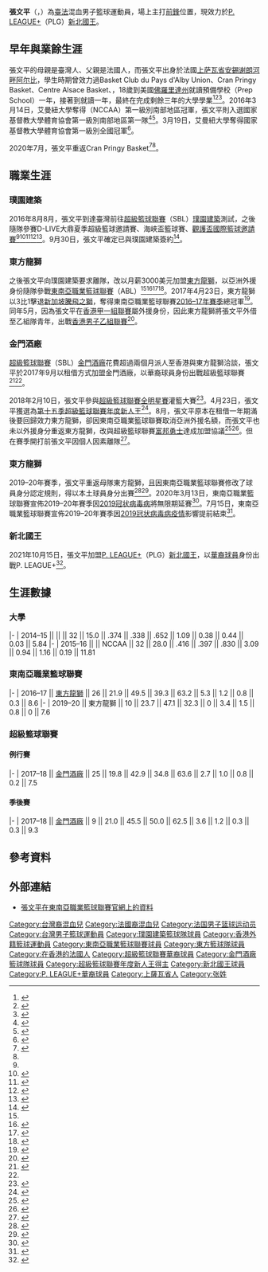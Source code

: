 {{NoteTA
|G1=法國地名
|G2=ME
|G3=usstate
}}
{{Infobox basketball biography
| name = 張文平<br>Steven Guinchard
| image = 
| number = 28
| team = 新北國王
| position = [[前鋒_(籃球)|前鋒]]
| league = [[P._LEAGUE+|P. LEAGUE+]]
| birth_date = {{Birth date and age|1993|7|14}}
| birth_place = {{FRA}}[[上萨瓦省|上萨瓦省]][[安錫|安錫]]
| nationality = {{FRA}}<br>{{ROC}}
| height_m = 1.95
| weight_kg = 85
| high_school = {{tsl|fr|Lycée Vaugelas|沃格拉斯高中}}<ref>{{cite web |title=Steven Guinchard |url=https://goeclions.prestosports.com/sports/mbkb/2014-15/bios/guinchard_steven_86je |website=Emmanuel College Athletics |accessdate=2021-10-15 |archive-date=2021-10-28 |archive-url=https://web.archive.org/web/20211028152848/https://goeclions.prestosports.com/sports/mbkb/2014-15/bios/guinchard_steven_86je |dead-url=no }}</ref>
| college = {{tsl|en|Pensacola Christian College|彭薩科拉基督教大學}}<br>{{tsl|en|Emmanuel College (Georgia)|艾曼紐大學}}
| career_start = 2016
| years1 = 2016
| team1 = [[璞園建築籃球隊|璞園建築]]
| years2 = 2016–2017
| team2 = [[東方龍獅籃球隊|東方龍獅]]
| years3 = 2017–2018
| team3 = →[[金門酒廠籃球隊|金門酒廠]]（租借）
| years4 = 2019–2020
| team4 = [[東方龍獅籃球隊|東方龍獅]]
| years5 = 2021–至今
| team5 = [[新北國王|新北國王]]
| awards = 
* [[東南亞職業籃球聯賽|東南亞職業籃球聯賽]]總冠軍（[[2016–17年東南亞職業籃球聯賽|2017年]]）
* [[超級籃球聯賽年度新人王|超級籃球聯賽年度新人王]]（[[第十五季超級籃球聯賽|2018年]]）
* {{tsl|en|National Christian College Athletic Association|國家基督教大學體育協會}}第一級別全國冠軍（2016年）
}}

'''張文平'''（{{lang-en|Steven Serge Marie Guinchard}}，{{bd|1993年|7月14日}}）為[[臺灣|臺]][[法國|法]]混血男子籃球運動員，場上主打[[前鋒_(籃球)|前鋒]]位置，現效力於[[P._LEAGUE+|P. LEAGUE+]]（PLG）[[新北國王|新北國王]]。

== 早年與業餘生涯 ==
張文平的母親是臺灣人、父親是法國人，而張文平出身於法國[[上萨瓦省|上萨瓦省]][[安錫|安錫]][[谢朗河畔阿尔比|谢朗河畔阿尔比]]，學生時期曾效力過Basket Club du Pays d'Alby Union、Cran Pringy Basket、Centre Alsace Basket、{{tsl|fr|Aix Maurienne Savoie Basket|Aix Maurienne Savoie Basket}}，18歲到美國[[佛羅里達州|佛羅里達州]]就讀預備學校（Prep School）一年，接著到{{tsl|en|Pensacola Christian College|彭薩科拉基督教大學}}就讀一年，最終在{{tsl|en|Emmanuel College (Georgia)|艾曼紐大學}}完成剩餘三年的大學學業<ref>{{cite news |author1=Benjamin Guillot |title=Steven Guinchard, un Frenchie à Hong Kong |url=https://www.basketeurope.com/livenews-fr/389751/steven-guinchard-un-frenchie-a-hong-kong/ |accessdate=2021-10-15 |work=Basket Europe |date=2017-03-15 |archive-date=2021-10-28 |archive-url=https://web.archive.org/web/20211028170902/https://www.basketeurope.com/livenews-fr/389751/steven-guinchard-un-frenchie-a-hong-kong/ |dead-url=no }}</ref><ref name="蘋果日報-2016-08-19">{{cite news |author1=蔡裕隆 |title=台法混血小鮮肉張文平　璞園測試追SBL夢 |url=https://tw.appledaily.com/sports/20160819/G5AKZD5IVDUDTC6GYVRNTCXGG4/ |accessdate=2021-10-15 |work=蘋果日報 |date=2016-08-19 |location=臺灣 |archive-date=2021-10-27 |archive-url=https://web.archive.org/web/20211027204901/https://tw.appledaily.com/sports/20160819/G5AKZD5IVDUDTC6GYVRNTCXGG4/ |dead-url=no }}</ref><ref>{{cite news |title=Guinchard and Trombley Named Athletes of the Week |url=https://goeclions.prestosports.com/sports/mbkb/2015-16/releases/20160203noflvs |accessdate=2021-10-15 |work=Emmanuel College Athletics |date=2016-02-03 |archive-date=2021-10-28 |archive-url=https://web.archive.org/web/20211028181939/https://goeclions.prestosports.com/sports/mbkb/2015-16/releases/20160203noflvs |dead-url=no }}</ref>。2016年3月14日，艾曼紐大學奪得{{tsl|en|National Christian College Athletic Association|國家基督教大學體育協會}}（NCCAA）第一級別南部地區冠軍，張文平則入選國家基督教大學體育協會第一級別南部地區第一隊<ref>{{cite news |title=Men’s Basketball wins NCCAA D1 South Regional Championship |url=https://goeclions.prestosports.com/sports/mbkb/2015-16/releases/20160314uzcttw |accessdate=2021-10-15 |work=Emmanuel College Athletics |date=2016-03-14 |archive-date=2021-10-28 |archive-url=https://web.archive.org/web/20211028154420/https://goeclions.prestosports.com/sports/mbkb/2015-16/releases/20160314uzcttw |dead-url=no }}</ref><ref>{{cite news |title=Three Men's Basketball players named to NCCAA D1 South All Region Team |url=https://goeclions.prestosports.com/sports/mbkb/2015-16/releases/20160314rm8aq0 |accessdate=2021-10-15 |work=Emmanuel College Athletics |date=2016-03-14 |archive-date=2021-10-26 |archive-url=https://web.archive.org/web/20211026232950/https://goeclions.prestosports.com/sports/mbkb/2015-16/releases/20160314rm8aq0 |dead-url=no }}</ref>。3月19日，艾曼紐大學奪得國家基督教大學體育協會第一級別全國冠軍<ref>{{cite news |title=Men’s Basketball Wins NCCAA Division 1 National Championship! |url=https://goeclions.prestosports.com/sports/mbkb/2015-16/releases/20160319sdc2o5 |accessdate=2021-10-15 |work=Emmanuel College Athletics |date=2016-03-19 |archive-date=2021-10-27 |archive-url=https://web.archive.org/web/20211027003951/https://goeclions.prestosports.com/sports/mbkb/2015-16/releases/20160319sdc2o5 |dead-url=no }}</ref>。

2020年7月，張文平重返Cran Pringy Basket<ref>{{Facebook post |name=Cran Pringy Basket Annecy |title=Facebook貼文 |user=cranpringybasket |id=4133263423413831 |accessdate=2021-10-15 |date=2020-07-05}}</ref><ref name="TSNA-2021-10-26"/>。

== 職業生涯 ==
=== 璞園建築 ===
2016年8月8月，張文平到達臺灣前往[[超級籃球聯賽|超級籃球聯賽]]（SBL）[[璞園建築籃球隊|璞園建築]]測試，之後隨隊參賽D-LIVE大鼎夏季超級籃球邀請賽、海峽盃籃球賽、[[觀護盃國際籃球邀請賽|觀護盃國際籃球邀請賽]]<ref name="蘋果日報-2016-08-19"/><ref>{{cite news |author1=李亦伸 |title=中法混血張文平 人帥之外身手更吸睛 |work=聯合報 |date=2016-08-27}}</ref><ref>{{cite news |title=璞園季外找補強　評估狀況後再決定 |url=https://tsna.com/article/4327 |accessdate=2021-10-15 |work=TSNA |date=2016-08-25 |archive-date=2022-01-25 |archive-url=https://web.archive.org/web/20220125160802/https://tsna.com/article/4327 |dead-url=no }}</ref><ref>{{cite news |author1=黃及人 |title=中法混血帥哥吸睛 張文平：台灣節奏好快 |url=https://www.chinatimes.com/realtimenews/20160924003817-260403?chdtv |accessdate=2021-10-15 |work=中國時報 |date=2016-09-24}}</ref><ref>{{cite news |author1=艾迪 |title=SBL混血新勢力包提傑與張文平 |url=http://www.roundballcity.com/blogs/eddie/archive/2016/08/19/TJ-burke-_2600_-Steven-Guinchard--.aspx |accessdate=2021-10-15 |work=艾迪籃球異想世界 |date=2016-08-19 |archive-date=2021-10-23 |archive-url=https://web.archive.org/web/20211023194644/http://www.roundballcity.com/blogs/eddie/archive/2016/08/19/TJ-burke-_2600_-Steven-Guinchard--.aspx |dead-url=no }}</ref>。9月30日，張文平確定已與璞園建築簽約<ref>{{cite news |author1=黃及人 |title=吳岱豪確定加盟璞園 合約已簽字 |url=https://www.chinatimes.com/realtimenews/20160930003727-260403?chdtv |accessdate=2021-10-15 |work=中國時報 |date=2016-09-30}}</ref>。

=== 東方龍獅 ===
之後張文平向璞園建築要求離隊，改以月薪3000美元加盟[[東方龍獅籃球隊|東方龍獅]]，以亞洲外援身份隨隊參戰[[東南亞職業籃球聯賽|東南亞職業籃球聯賽]]（ABL）<ref name="蘋果日報-2017-09-27"/><ref name="TSNA-2021-10-26">{{cite news |author1=陳容琛 |title=期待交手攻城獅　張文平：他們噴很多垃圾話 |url=https://tsna.com/article/41860 |accessdate=2021-10-26 |work=TSNA |date=2021-10-26 |archive-date=2022-01-25 |archive-url=https://web.archive.org/web/20220125160238/https://tsna.com/article/41860 |dead-url=no }}</ref><ref>{{cite news |author1=蔡裕隆 |title=高雄聖徒ABL東南亞國協聯賽首戰　79比90惜敗香港東方 |url=https://tw.appledaily.com/sports/20161127/MNNARMJBMQ2QFXIQNTENMUCWGE/ |accessdate=2021-10-15 |work=蘋果日報 |date=2016-11-27 |location=臺灣 |archive-date=2021-10-29 |archive-url=https://web.archive.org/web/20211029072203/https://tw.appledaily.com/sports/20161127/MNNARMJBMQ2QFXIQNTENMUCWGE/ |dead-url=no }}</ref><ref>{{cite news |title=東方龍獅男籃　4援兵強攻ABL |url=https://hk.on.cc/hk/bkn/cnt/sport/20161109/bkn-20161109233416622-1109_00882_001.html |accessdate=2021-10-15 |work=on.cc東網 |date=2016-11-09 |archive-date=2021-10-28 |archive-url=https://web.archive.org/web/20211028154709/https://hk.on.cc/hk/bkn/cnt/sport/20161109/bkn-20161109233416622-1109_00882_001.html |dead-url=no }}</ref>。2017年4月23日，東方龍獅以3比1擊退[[新加坡騰飛之獅|新加坡騰飛之獅]]，奪得東南亞職業籃球聯賽[[2016–17年東南亞職業籃球聯賽|2016–17年賽季]]總冠軍<ref>{{cite news |title=東南亞職籃　盡掃個人獎！東方龍獅封王 |url=https://hk.on.cc/hk/bkn/cnt/sport/20170423/bkn-20170423183411712-0423_00882_001.html |accessdate=2021-10-15 |work=on.cc東網 |date=2017-04-23 |archive-date=2021-10-28 |archive-url=https://web.archive.org/web/20211028154546/https://hk.on.cc/hk/bkn/cnt/sport/20170423/bkn-20170423183411712-0423_00882_001.html |dead-url=no }}</ref>。同年5月，因為張文平在[[香港男子甲一組籃球聯賽|香港甲一組聯賽]]屬外援身份，因此東方龍獅將張文平外借至乙組隊青年，出戰[[香港男子乙組籃球聯賽|香港男子乙組聯賽]]<ref>{{cite news |author1=matthewli |title=東方龍獅混血俊男張文平 轉戰乙組隊青年 |url=https://www.upower.com.hk/article/53865-東方龍獅混血俊男張文平-轉戰乙組隊青年 |accessdate=2021-10-15 |work=UPower |date=2017-05-10 |archive-date=2019-08-19 |archive-url=https://web.archive.org/web/20190819161154/https://www.upower.com.hk/article/53865-%E6%9D%B1%E6%96%B9%E9%BE%8D%E7%8D%85%E6%B7%B7%E8%A1%80%E4%BF%8A%E7%94%B7%E5%BC%B5%E6%96%87%E5%B9%B3-%E8%BD%89%E6%88%B0%E4%B9%99%E7%B5%84%E9%9A%8A%E9%9D%92%E5%B9%B4 |dead-url=no }}</ref>。

=== 金門酒廠 ===
[[超級籃球聯賽|超級籃球聯賽]]（SBL）[[金門酒廠籃球隊|金門酒廠]]花費超過兩個月派人至香港與東方龍獅洽談，張文平於2017年9月以租借方式加盟金門酒廠，以華裔球員身份出戰超級籃球聯賽<ref name="蘋果日報-2017-09-27">{{cite news |author1=蔡裕隆 |title=金酒簽下台法混血射手張文平　提升戰力穩定軍心 |url=https://tw.appledaily.com/sports/20170927/URHCVNRKR2FXIZQUDW2VV4VNRE/ |accessdate=2021-10-15 |work=蘋果日報 |date=2017-09-27 |location=臺灣 |archive-date=2021-10-29 |archive-url=https://web.archive.org/web/20211029121446/https://tw.appledaily.com/sports/20170927/URHCVNRKR2FXIZQUDW2VV4VNRE/ |dead-url=no }}</ref><ref name="體路-2019-09-30"/>。

2018年2月10日，張文平參與[[2018年超級籃球聯賽全明星賽|超級籃球聯賽全明星賽]]灌籃大賽<ref>{{cite news |author1=吳政紘 |title=SBL明星賽又來了　10日桃園巨蛋登場 |url=https://www.nownews.com/news/2698649 |accessdate=2021-10-15 |work=NOWnews |date=2018-02-07 |archive-date=2021-10-29 |archive-url=https://web.archive.org/web/20211029184011/https://www.nownews.com/news/2698649 |dead-url=no }}</ref>。4月23日，張文平獲選為[[第十五季超級籃球聯賽|第十五季超級籃球聯賽]][[超級籃球聯賽年度新人王|年度新人王]]<ref>{{cite news |author1=蔡裕隆 |title=金酒獎不完　蘇奕晉與張文平再奪2個人獎 |url=https://tw.appledaily.com/sports/20180403/ZMRLQKWZQLO63W5TK7GNN7WICQ/ |accessdate=2021-10-15 |work=蘋果日報 |date=2018-04-03 |location=臺灣 |archive-date=2021-10-29 |archive-url=https://web.archive.org/web/20211029073726/https://tw.appledaily.com/sports/20180403/ZMRLQKWZQLO63W5TK7GNN7WICQ/ |dead-url=no }}</ref>。8月，張文平原本在租借一年期滿後要回歸效力東方龍獅，卻因東南亞職業籃球聯賽取消亞洲外援名額，而張文平也未以外援身分重返東方龍獅，改與超級籃球聯賽[[富邦勇士|富邦勇士]]達成加盟協議<ref name="體路-2019-09-30">{{cite news |title=外援變本土？傳賽會放寬限制 「型男」張文平料重返東方 |url=https://www.sportsroad.hk/archives/267633 |accessdate=2021-10-15 |work=體路 |date=2019-09-30 |archive-date=2021-11-02 |archive-url=https://web.archive.org/web/20211102102845/https://www.sportsroad.hk/archives/267633 |dead-url=no }}</ref><ref>{{cite news |author1=杜奕君 |title=許晉哲補張文平發揮射手本色 富邦勇士雙洋將9月到位 |url=https://sports.ettoday.net/news/1243504 |accessdate=2021-10-15 |work=ETtoday |date=2018-08-24 |archive-date=2021-03-01 |archive-url=https://web.archive.org/web/20210301232423/https://sports.ettoday.net/news/1243504 |dead-url=no }}</ref>。但在賽季開打前張文平因個人因素離隊<ref>{{cite news |author1=黃詩崴 |title=富邦休賽季「七進七出」 考驗許晉哲整合能力 |url=https://sports.ettoday.net/news/1296924 |accessdate=2021-10-15 |work=ETtoday |date=2018-11-02 |archive-date=2020-09-27 |archive-url=https://web.archive.org/web/20200927113405/https://sports.ettoday.net/news/1296924 |dead-url=no }}</ref>。

=== 東方龍獅 ===
2019–20年賽季，張文平重返母隊東方龍獅，且因東南亞職業籃球聯賽修改了球員身分認定規則，得以本土球員身分出賽<ref>{{cite news |title=千萬大軍東方開操　主帥白蘭特領3新援亮相　劍指ABL與本地錦標 |url=https://news.mingpao.com/ins/體育/article/20191009/s00006/1570607746147/【甲一籃球】千萬大軍東方開操-主帥白蘭特領3新援亮相-劍指abl與本地錦標 |accessdate=2021-10-15 |work=明報新聞 |date=2019-10-09}}</ref><ref>{{cite news |title=東方龍獅美籍少帥新思維　盼破樽頸再奪標 |url=https://hk.on.cc/hk/bkn/cnt/sport/20191009/bkn-20191009170954747-1009_00882_001.html |accessdate=2021-10-15 |work=on.cc東網 |date=2019-10-09 |archive-date=2021-10-26 |archive-url=https://web.archive.org/web/20211026235637/https://hk.on.cc/hk/bkn/cnt/sport/20191009/bkn-20191009170954747-1009_00882_001.html |dead-url=no }}</ref>。2020年3月13日，東南亞職業籃球聯賽宣佈2019–20年賽季因[[2019冠状病毒病|2019冠状病毒病]]將無限期延賽<ref>{{cite news |author1=粘藐云 |title=疫情嚴峻 ABL宣布將無限期延賽 |url=https://sports.ltn.com.tw/news/breakingnews/3099073 |accessdate=2021-02-25 |work=自由時報 |date=2020-03-13 |archive-date=2020-03-14 |archive-url=https://web.archive.org/web/20200314140601/https://sports.ltn.com.tw/news/breakingnews/3099073 |dead-url=no }}</ref>。7月15日，東南亞職業籃球聯賽宣佈2019–20年賽季因[[2019冠状病毒病疫情|2019冠状病毒病疫情]]影響提前結束<ref name="ABL Basketball-2020-07-15">{{cite news |title=2019/20 Season Statement |url=https://abl.basketball/2019-20-season-statement/ |accessdate=2020-12-22 |work=ABL Basketball |date=2020-07-15 |archive-date=2021-04-17 |archive-url=https://web.archive.org/web/20210417122006/https://abl.basketball/2019-20-season-statement/ |dead-url=no }}</ref>。

=== 新北國王 ===
2021年10月15日，張文平加盟[[P._LEAGUE+|P. LEAGUE+]]（PLG）[[新北國王|新北國王]]，以[[P._LEAGUE+華裔球員|華裔球員]]身份出戰P. LEAGUE+<ref>{{cite press release |title=新北國王再添超級射手　張文平闊別3年重返臺灣！ |url=https://pleagueofficial.com/news-detail/174 |publisher=P. LEAGUE+ |accessdate=2021-10-15 |date=2021-10-15 |archive-date=2021-10-20 |archive-url=https://web.archive.org/web/20211020015917/https://pleagueofficial.com/news-detail/174 |dead-url=no }}</ref>。

== 生涯數據 ==
{{Basketball player statistics legend}}

=== 大學 ===
{{Basketball player statistics start}}
|-
| 2014–15 || {{tsl|en|Emmanuel College (Georgia)|艾曼紐大學}} || {{tsl|en|National Christian College Athletic Association|國家基督教大學體育協會|NCCAA}} || 32 || 15.0 || .374 || .338 || .652 || 1.09 || 0.38 || 0.44 || 0.03 || 5.84
|-
| 2015–16 || {{tsl|en|Emmanuel College (Georgia)|艾曼紐大學}} || NCCAA || 32 || 28.0 || .416 || .397 || .830 || 3.09 || 0.94 || 1.16 || 0.19 || 11.81
{{s-end}}

=== 東南亞職業籃球聯賽 ===
{{Basketball player statistics start|no-league=yes|2P=yes}}
|-
| 2016–17 || [[東方龍獅籃球隊|東方龍獅]] || 26 || 21.9 || 49.5 || 39.3 || 63.2 || 5.3 || 1.2 || 0.8 || 0.3 || 8.6
|-
| 2019–20 || 東方龍獅 || 10 || 23.7 || 47.1 || 32.3 || 0 || 3.4 || 1.5 || 0.8 || 0 || 7.6
{{s-end}}

=== 超級籃球聯賽 ===
==== 例行賽 ====
{{Basketball player statistics start|no-league=yes|2P=yes}}
|-
| 2017–18 || [[金門酒廠籃球隊|金門酒廠]] || 25 || 19.8 || 42.9 || 34.8 || 63.6 || 2.7 || 1.0 || 0.8 || 0.2 || 7.5
{{s-end}}

==== 季後賽 ====
{{Basketball player statistics start|no-league=yes|2P=yes}}
|-
| 2017–18 || [[金門酒廠籃球隊|金門酒廠]] || 9 || 21.0 || 45.5 || 50.0 || 62.5 || 3.6 || 1.2 || 0.3 || 0.3 || 9.3
{{s-end}}

== 參考資料 ==
{{reflist|30em}}

== 外部連結 ==
{{PLG球員資料|plg=94}}
* [https://web.archive.org/web/20170305195312/http://aseanbasketballleague.com/player/guinchard-steven-serge-marie/ 張文平在東南亞職業籃球聯賽官網上的資料]

{{新北國王現役球員名單}}
{{超級籃球聯賽年度新人王}}
{{DEFAULTSORT:Guinchard}}
[[Category:台灣裔混血兒|Category:台灣裔混血兒]]
[[Category:法國裔混血兒|Category:法國裔混血兒]]
[[Category:法国男子篮球运动员|Category:法国男子篮球运动员]]
[[Category:台灣男子籃球運動員|Category:台灣男子籃球運動員]]
[[Category:璞園建築籃球隊球員|Category:璞園建築籃球隊球員]]
[[Category:香港外籍籃球運動員|Category:香港外籍籃球運動員]]
[[Category:東南亞職業籃球聯賽球員|Category:東南亞職業籃球聯賽球員]]
[[Category:東方籃球隊球員|Category:東方籃球隊球員]]
[[Category:在香港的法國人|Category:在香港的法國人]]
[[Category:超級籃球聯賽華裔球員|Category:超級籃球聯賽華裔球員]]
[[Category:金門酒廠籃球隊球員|Category:金門酒廠籃球隊球員]]
[[Category:超級籃球聯賽年度新人王得主|Category:超級籃球聯賽年度新人王得主]]
[[Category:新北國王球員|Category:新北國王球員]]
[[Category:P._LEAGUE+華裔球員|Category:P. LEAGUE+華裔球員]]
[[Category:上薩瓦省人|Category:上薩瓦省人]]
[[Category:张姓|Category:张姓]]